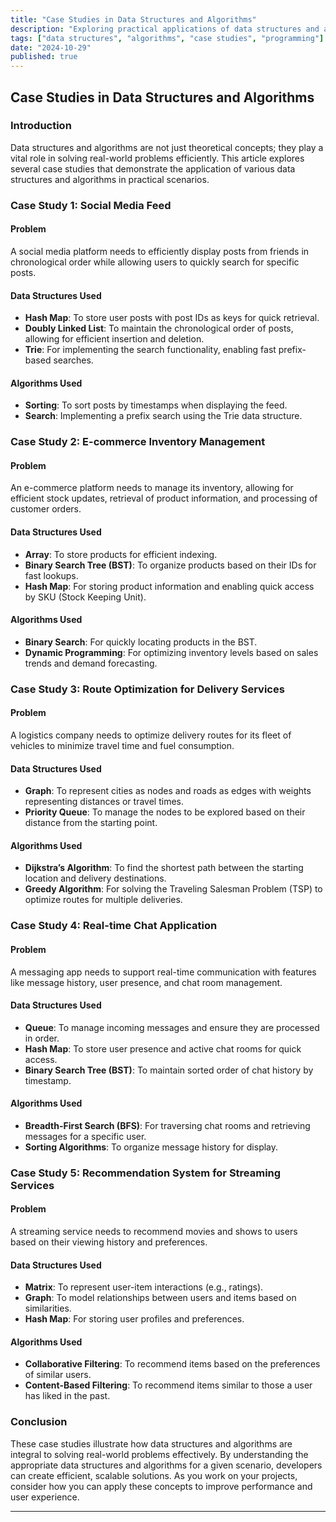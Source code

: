 ```yaml
---
title: "Case Studies in Data Structures and Algorithms"
description: "Exploring practical applications of data structures and algorithms through real-world case studies."
tags: ["data structures", "algorithms", "case studies", "programming"]
date: "2024-10-29"
published: true
---
```


## Case Studies in Data Structures and Algorithms

### Introduction
Data structures and algorithms are not just theoretical concepts; they play a vital role in solving real-world problems efficiently. This article explores several case studies that demonstrate the application of various data structures and algorithms in practical scenarios.

### Case Study 1: Social Media Feed

#### Problem
A social media platform needs to efficiently display posts from friends in chronological order while allowing users to quickly search for specific posts.

#### Data Structures Used
- **Hash Map**: To store user posts with post IDs as keys for quick retrieval.
- **Doubly Linked List**: To maintain the chronological order of posts, allowing for efficient insertion and deletion.
- **Trie**: For implementing the search functionality, enabling fast prefix-based searches.

#### Algorithms Used
- **Sorting**: To sort posts by timestamps when displaying the feed.
- **Search**: Implementing a prefix search using the Trie data structure.

### Case Study 2: E-commerce Inventory Management

#### Problem
An e-commerce platform needs to manage its inventory, allowing for efficient stock updates, retrieval of product information, and processing of customer orders.

#### Data Structures Used
- **Array**: To store products for efficient indexing.
- **Binary Search Tree (BST)**: To organize products based on their IDs for fast lookups.
- **Hash Map**: For storing product information and enabling quick access by SKU (Stock Keeping Unit).

#### Algorithms Used
- **Binary Search**: For quickly locating products in the BST.
- **Dynamic Programming**: For optimizing inventory levels based on sales trends and demand forecasting.

### Case Study 3: Route Optimization for Delivery Services

#### Problem
A logistics company needs to optimize delivery routes for its fleet of vehicles to minimize travel time and fuel consumption.

#### Data Structures Used
- **Graph**: To represent cities as nodes and roads as edges with weights representing distances or travel times.
- **Priority Queue**: To manage the nodes to be explored based on their distance from the starting point.

#### Algorithms Used
- **Dijkstra’s Algorithm**: To find the shortest path between the starting location and delivery destinations.
- **Greedy Algorithm**: For solving the Traveling Salesman Problem (TSP) to optimize routes for multiple deliveries.

### Case Study 4: Real-time Chat Application

#### Problem
A messaging app needs to support real-time communication with features like message history, user presence, and chat room management.

#### Data Structures Used
- **Queue**: To manage incoming messages and ensure they are processed in order.
- **Hash Map**: To store user presence and active chat rooms for quick access.
- **Binary Search Tree (BST)**: To maintain sorted order of chat history by timestamp.

#### Algorithms Used
- **Breadth-First Search (BFS)**: For traversing chat rooms and retrieving messages for a specific user.
- **Sorting Algorithms**: To organize message history for display.

### Case Study 5: Recommendation System for Streaming Services

#### Problem
A streaming service needs to recommend movies and shows to users based on their viewing history and preferences.

#### Data Structures Used
- **Matrix**: To represent user-item interactions (e.g., ratings).
- **Graph**: To model relationships between users and items based on similarities.
- **Hash Map**: For storing user profiles and preferences.

#### Algorithms Used
- **Collaborative Filtering**: To recommend items based on the preferences of similar users.
- **Content-Based Filtering**: To recommend items similar to those a user has liked in the past.

### Conclusion
These case studies illustrate how data structures and algorithms are integral to solving real-world problems effectively. By understanding the appropriate data structures and algorithms for a given scenario, developers can create efficient, scalable solutions. As you work on your projects, consider how you can apply these concepts to improve performance and user experience.

---
